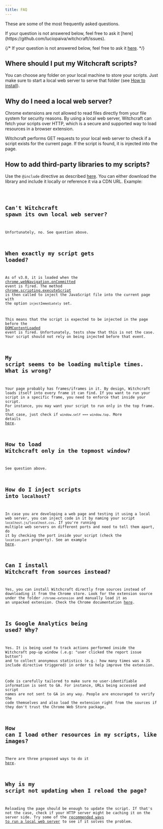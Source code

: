 ```yaml
---
title: FAQ
---
```



These are some of the most frequently asked questions.

<Aside type="note">
If your question is not answered below, feel free to ask it [here](https://github.com/luciopaiva/witchcraft/issues).
</Aside>

{/* <Badge text="Tip" variant="tip" /> If your question is not answered below, feel free to ask it [here](https://github.com/luciopaiva/witchcraft/issues). */}

## Where should I put my Witchcraft scripts?

You can choose any folder on your local machine to store your scripts. Just make sure to start a local web server to serve that folder (see [How to install](/how-to-install)).

## Why do I need a local web server?

Chrome extensions are not allowed to read files directly from your file system for security reasons. By using a local web server, Witchcraft can fetch your scripts over HTTP, which is a secure and supported way to load resources in a browser extension.

Witchcraft performs GET requests to your local web server to check if a script exists for the current page. If the script is found, it is injected into the page.

## How to add third-party libraries to my scripts?

Use the `@include` directive as described [here](/user-guide#including-other-scripts). You can either download the library and include it locally or reference it via a CDN URL. Example:

<Code lang="js" code="// @include https://cdnjs.cloudflare.com/ajax/libs/dayjs/1.11.13/dayjs.min.js" title="include-3rd-party.js" />

## Can't Witchcraft spawn its own local web server?

Unfortunately, no. See question above.

## When exactly my script gets loaded?

As of v3.0, it is loaded when the <a href="https://developer.chrome.com/docs/extensions/reference/api/webNavigation#event-onCommitted">chrome.webNavigation.onCommitted</a> event is fired. The method <a href="https://developer.chrome.com/docs/extensions/reference/api/scripting#method-executeScript">chrome.scripting.executeScript</a> is then called to inject the JavaScript file into the current page with the option `injectImmediately` set.

This means that the script is expected to be injected in the page before the <a href="https://developer.mozilla.org/en-US/docs/Web/Events/DOMContentLoaded"><span class="code">DOMContentLoaded</span></a> event is fired. Unfortunately, tests show that this is not the case. Your script should not rely on being injected before that event.

## My script seems to be loading multiple times. What is wrong?

Your page probably has frames/iframes in it. By design, Witchcraft loads itself into every frame it can find. If you want to run your script in a specific frame, you need to enforce that inside your script. For instance, you may want your script to run only in the top frame. In that case, just check if `window.self === window.top`. More details <a href="https://github.com/luciopaiva/witchcraft/issues/23">here</a>.

## How to load Witchcraft only in the topmost window?

See question above.

## How do I inject scripts into `localhost`?

In case you are developing a web page and testing it using a local web server, you can inject code in it by naming your script `localhost.js`/`localhost.css`. If you're running multiple web servers on different ports and need to tell them apart, do it by checking the port inside your script (check the `location.port` property). See an example <a href="https://github.com/luciopaiva/witchcraft/issues/18">here</a>.

## Can I install Witchcraft from sources instead?

Yes, you can install Witchcraft directly from sources instead of downloading it from the Chrome store. Look for the extension source under the folder `/chrome-extension` and manually load it as an unpacked extension. Check the Chrome documentation [here](https://developer.chrome.com/docs/extensions/get-started/tutorial/hello-world#load-unpacked).

## Is Google Analytics being used? Why?

Yes. It is being used to track actions performed inside the Witchcraft pop-up window (.e.g: "user clicked the report issue button") and to collect anonymous statistics (e.g.: how many times was a JS include directive triggered) in order to help improve the extension.

Code is carefully tailored to make sure no user-identifiable information is sent to GA. For instance, URLs being accessed and script names are not sent to GA in any way. People are encouraged to verify the code themselves and also load the extension right from the sources if they don't trust the Chrome Web Store package.

## How can I load other resources in my scripts, like images?

There are three proposed ways to do it <a href="https://github.com/luciopaiva/witchcraft/issues/34#issuecomment-782858968">here</a>.

## Why is my script not updating when I reload the page?

Reloading the page should be enough to update the script. If that's not the case, check if your HTTP server might be caching it on the server side. Try some of the [recommended ways to run a local web server](/how-to-install) to see if it solves the problem.
